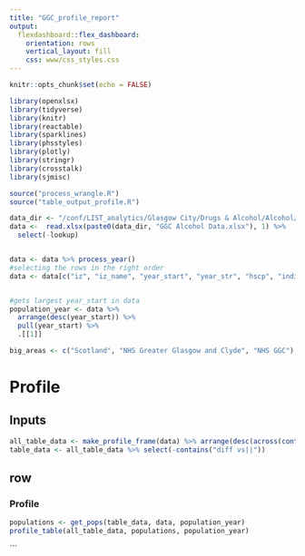 ```yaml
---
title: "GGC_profile_report"
output: 
  flexdashboard::flex_dashboard:
    orientation: rows
    vertical_layout: fill
    css: www/css_styles.css
---
```




```r
knitr::opts_chunk$set(echo = FALSE)

library(openxlsx)
library(tidyverse)
library(knitr)
library(reactable)
library(sparklines)
library(phsstyles)
library(plotly)
library(stringr)
library(crosstalk)
library(sjmisc)
```

```r
source("process_wrangle.R")
source("table_output_profile.R")

data_dir <- "/conf/LIST_analytics/Glasgow City/Drugs & Alcohol/Alcohol/output/"
data <-  read.xlsx(paste0(data_dir, "GGC Alcohol Data.xlsx"), 1) %>% 
  select(-lookup)


data <- data %>% process_year()
#selecting the rows in the right order
data <- data[c("iz", "iz_name", "year_start", "year_str", "hscp", "indicator", "pop", "number", "rate")]


#gets largest year_start in data
population_year <- data %>%
  arrange(desc(year_start)) %>% 
  pull(year_start) %>% 
  .[[1]]

big_areas <- c("Scotland", "NHS Greater Glasgow and Clyde", "NHS GGC")
```


# Profile

Inputs {.sidebar}
-------------------------------------



```r
all_table_data <- make_profile_frame(data) %>% arrange(desc(across(contains("hospital admissions"))))
table_data <- all_table_data %>% select(-contains("diff vs||"))

```


## row

### Profile

```r
populations <- get_pops(table_data, data, population_year)
profile_table(all_table_data, populations, population_year)

```


```
